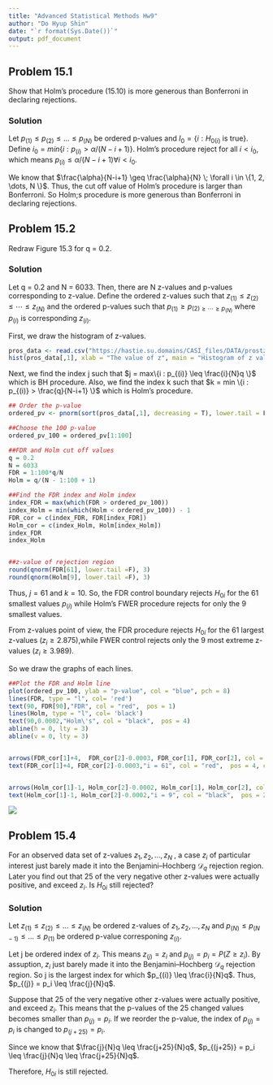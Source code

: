 ```yaml
---
title: "Advanced Statistical Methods Hw9"
author: "Do Hyup Shin"
date: "`r format(Sys.Date())`"
output: pdf_document
---
```



## Problem 15.1
Show that Holm’s procedure (15.10) is more generous than Bonferroni in declaring rejections.

### Solution
Let $p_{(1)} \leq p_{(2)} \leq \dots \leq p_{(N)}$ be ordered p-values and $I_0 = \{i : H_{0(i)} \text{ is true} \}$. Define $i_0 = min \{ i : p_{(i)} > \alpha/(N-i+1)  \}$. Holm's procedure reject for all $i < i_0$, which means $p_{(i)} \leq \alpha/(N-i+1) \forall i < i_0$.

We know that $\frac{\alpha}{N-i+1} \geq \frac{\alpha}{N} \; \forall i \in \{1, 2, \dots, N \}$. 
Thus, the cut off value of Holm's procedure is larger than Bonferroni. So Holm;s procedure is more generous than Bonferroni in declaring rejections.





## Problem 15.2
Redraw Figure 15.3 for q = 0.2.

### Solution
Let q = 0.2 and N = 6033. Then, there are N z-values and p-values corresponding to z-value.
Define the ordered z-values such that $z_{(1)} \leq z_{(2)} \leq \cdots \leq z_{(N)}$ and the ordered p-values such that $p_{(1)} \geq p_{(2) \geq \cdots \geq p_{(N)}}$ where $p_{(i)}$ is corresponding $z_{(i)}$.

First, we draw the histogram of z-values.
```r
pros_data <- read.csv("https://hastie.su.domains/CASI_files/DATA/prostz.txt", sep = " ")
hist(pros_data[,1], xlab = "The value of z", main = "Histogram of z values", breaks = 40, ylim = c(0,500))
```



Next, we find the index j such that $j = max\{i : p_{(i)} \leq \frac{i}{N}q  \}$ which is BH procedure. Also, we find the index k such that $k = min \{i : p_{(i)} > \frac{q}{N-i+1}   \}$ which is Holm's procedure.


```r
## Order the p-value
ordered_pv <- pnorm(sort(pros_data[,1], decreasing = T), lower.tail = F)

##Choose the 100 p-value
ordered_pv_100 = ordered_pv[1:100]

##FDR and Holm cut off values
q = 0.2
N = 6033
FDR = 1:100*q/N
Holm = q/(N - 1:100 + 1)

##Find the FDR index and Holm index
index_FDR = max(which(FDR > ordered_pv_100))
index_Holm = min(which(Holm < ordered_pv_100)) - 1
FDR_cor = c(index_FDR, FDR[index_FDR])
Holm_cor = c(index_Holm, Holm[index_Holm])
index_FDR
index_Holm


##z-value of rejection region
round(qnorm(FDR[61], lower.tail =F), 3)
round(qnorm(Holm[9], lower.tail =F), 3)
```

Thus, $j = 61$ and $k = 10$. So, the FDR control boundary rejects  $H_{0i}$ for the 61 smallest values $p_{(i)}$ while Holm’s FWER procedure rejects for only the 9 smallest values.

From z-values point of view, the FDR procedure rejects $H_{0i}$ for the 61 largest z-values  $(z_i \geq 2.875)$,while FWER control rejects only the 9 most extreme z-values $(z_i \geq 3.989)$.

So we draw the graphs of each lines.
```r
##Plot the FDR and Holm line
plot(ordered_pv_100, ylab = "p-value", col = "blue", pch = 8)
lines(FDR, type = "l", col= 'red')
text(90, FDR[90],"FDR", col = "red",  pos = 1)
lines(Holm, type = "l", col= 'black')
text(90,0.0002,"Holm\'s", col = "black",  pos = 4)
abline(h = 0, lty = 3)
abline(v = 0, lty = 3)


arrows(FDR_cor[1]+4,  FDR_cor[2]-0.0003, FDR_cor[1], FDR_cor[2], col = 'red', angle = 30, length = 0.1)
text(FDR_cor[1]+4, FDR_cor[2]-0.0003,"i = 61", col = "red",  pos = 4, cex = 0.7)


arrows(Holm_cor[1]-1, Holm_cor[2]-0.0002, Holm_cor[1], Holm_cor[2], col = 'black', angle = 30, length = 0.1)
text(Holm_cor[1]-1, Holm_cor[2]-0.0002,"i = 9", col = "black",  pos = 2, cex = 0.7)
```

![](/Users/user6/github/ASM2021/Hw9/fig15.3.jpg)


\newpage
## Problem 15.4
For an observed data set of z-values $z_1, z_2, \dots , z_N$ , a case $z_i$ of particular interest just barely made it into the Benjamini–Hochberg $\mathcal{D}_q$ rejection region. Later you find out that 25 of the very negative other z-values were actually positive, and exceed $z_i$. Is $H_{0i}$ still rejected?

### Solution
Let $z_{(1)} \leq z_{(2)} \leq \dots \leq z_{(N)}$ be ordered z-values of $z_1, z_2, \dots , z_N$ and $p_{(N)} \leq p_{(N-1)} \leq \dots \leq p_{(1)}$ be ordered p-value corresponing $z_{(i)}$.

Let j be ordered index of $z_i$. This means $z_{(j)} = z_i$ and $p_{(j)} = p_i =P(Z \geq  z_i)$.
By assuption, $z_i$ just barely made it into the Benjamini–Hochberg $\mathcal{D}_q$  rejection region. So j is the largest index for which $p_{(i)} \leq \frac{i}{N}q$.
Thus, $p_{(j)} = p_i \leq \frac{j}{N}q$.

Suppose that 25 of the very negative other z-values were actually positive, and exceed $z_i$. This means that the p-values of the 25 changed values becomes smaller than $p_{(j)} = p_i$. If we reorder the p-value, the index of $p_{(j)} = p_i$ is changed to $p_{(j+25)} = p_i$.

Since we know that $\frac{j}{N}q \leq \frac{j+25}{N}q$, $p_{(j+25)} = p_i \leq \frac{j}{N}q \leq \frac{j+25}{N}q$.

Therefore, $H_{0i}$ is still rejected.
